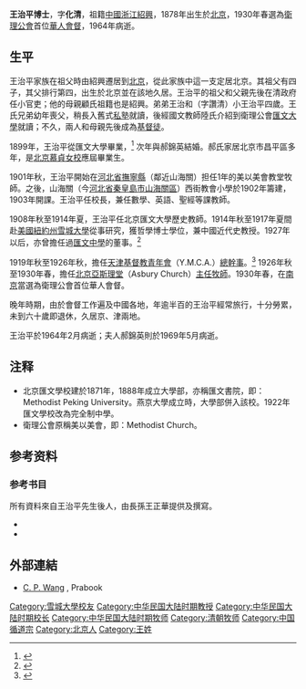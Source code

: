 {{otheruses|王治平}}
{{Infobox person
| name               = 王治平
| image              = File:Wang Zhiping.jpg
| caption            = 《中國名人錄》第三版，上海密勒氏評論報，1925年，第791頁
| english_name       = Dr. C. P. Wang (Wang Chih-p'ing)
| zi                 = 化清
| gender             = 男
| birth_name         = <!-- 出生名 -->
| birth_date         = {{Birth date|1878|07|06}}
| birth_place        = [[直隸省|直隸省]][[北京市|北平]]
| baptised           = <!-- 受洗 -->
| death_date         = {{death date and age|1964|02|22|1878|07|06}}
| death_place        = <!-- 逝世地點 -->
| death_cause        = 病逝
| nationality        = CHN
| other_names        = 王化清、化清公
| ancestor           = [[浙江|浙江]][[紹興|紹興]]
| alma_mater         = [[匯文中學|匯文中學]]
| occupation         = 中國會督（1930年開始）<br>主任牧師（1926年－1930年）<br>YMCA總幹事（1919年－1926年）<br>政治史教授（1917年－1919年）<br>大學系主任（1907年－1914年）<br>中學校長（1902年－1907年）<br>教會牧師（1900年－1901年）
| employer           = <!-- 僱主 -->
| organization       = <!-- 組織 -->
| agent              = [[衛理公會|衛理公會]]
| known_for          = 首位中國華人會督，早年活躍於教育界
| resecrch           = <!-- 研究領域 -->
| notable_works      = <!-- 知名作品 -->
| style              = <!-- 風格 -->
| title              = [[Ph.D.|Ph.D.]]
| term               = <!-- 頭銜時期 -->
| predecessor        = <!-- 前任 -->
| successor          = <!-- 繼任 -->
| party              = <!-- 政黨 -->
| movement           = <!-- 政治運動 -->
| opponents          = <!-- 競爭者 -->
| boards             = <!-- 董事會 -->
| religion           = [[基督教|基督教]]
| denomination       = [[新教|新教]][[循道宗|循道宗]]
| spouse             = {{Marriage|郝錦英|1900}}
| footnotes          = <!-- 腳註 -->
}}
'''王治平博士'''{{bD|1878年|7月6日|1964年|2月22日}}，字'''化清'''，祖籍[[中國|中國]][[浙江|浙江]][[紹興|紹興]]，1878年出生於[[北京|北京]]，1930年春選為[[衛理公會|衛理公會]]首位[[華人|華人]][[會督|會督]]，1964年病逝。

== 生平 ==
王治平家族在祖父時由紹興遷居到[[北京|北京]]，從此家族中這一支定居北京。其祖父有四子，其父排行第四，出生於北京並在該地久居。王治平的祖父和父親先後在清政府任小官吏；他的母親顧氏祖籍也是紹興。弟弟王治和（字讚清）小王治平四歲。王氏兄弟幼年喪父，稍長入舊式[[私塾|私塾]]就讀，後經國文教師陸氏介紹到衛理公會[[匯文大學|匯文大學]]就讀；不久，兩人和母親先後成為[[基督徒|基督徒]]。

1899年，王治平從匯文大學畢業，<ref>{{cite|title=1892届至1904届汇文大学学生名单|url=http://www.pka.edu.cn/channel/NewsDetail.aspx?ClassParent=52&NewsID=9846|publisher=北京汇文中学门户网站|accessdate=2017-02-17|archive-date=2017-02-18|archive-url=https://web.archive.org/web/20170218063229/http://www.pka.edu.cn/channel/NewsDetail.aspx?ClassParent=52&NewsID=9846|dead-url=yes}}</ref> 次年與郝錦英結婚。郝氏家居北京市昌平區多年，是[[北京慕貞女校|北京慕貞女校]]應屆畢業生。

1901年秋，王治平開始在[[河北省|河北省]][[撫寧縣|撫寧縣]]（鄰近山海關）担任1年的美以美會教堂牧師。之後，山海關（今[[河北省|河北省]][[秦皇島市|秦皇島市]][[山海關區|山海關區]]）西街教會小學於1902年籌建，1903年開課。王治平任校長，兼任數學、英語、聖經等課教師。

1908年秋至1914年夏，王治平任北京匯文大學歷史教師。1914年秋至1917年夏間赴[[美國|美國]][[紐約州|紐約州]][[雪城大學|雪城大學]]從事研究，獲哲學博士學位，兼中國近代史教授。1927年以后，亦曾擔任過[[匯文中學|匯文中學]]的董事。<ref>{{cite|title=杏坛忆旧|url=http://www.shuku.net/novels/history/ytskfcnhyj/xtyj27.html|quote=1927年以后延聘了中国的名流学者，有教育家、资本家，也有汇文老校友等。王绅（厚斋）、王景春（兆熙）、王清河（澄九）、'''王治平（化卿）'''、卓定谋（君庸）、金叔初、吴玉昆（辉山）、明丹思、陈宝泉（彼庄）、陈恒德（宝禾）、达卓志、黄宗法、庄贺、罗启明（耀东）等人都当过汇文的董事。|accessdate=2017-02-17|archive-date=2016-04-20|archive-url=https://web.archive.org/web/20160420100527/http://shuku.net/novels/history/ytskfcnhyj/xtyj27.html|dead-url=no}}</ref>

1919年秋至1926年秋，擔任[[天津|天津]][[基督教青年會|基督教青年會]]（Y.M.C.A.）[[總幹事|總幹事]]。<ref>{{cite|author=侯杰、王文斌|title=基督宗教与近代中国的社会和谐|url=http://www.iqh.net.cn/users/uploadfiles/2007122/20071220205017_75018.pdf|publisher=中国人民大学清史研究所|date=2007年|page=7|quote=毕业生如梅贻琦、杨肖彭和教师王治平都曾在天津青年会担任干事或总干事。|accessdate=2017-02-17|archive-date=2017-02-17|archive-url=https://web.archive.org/web/20170217223807/http://www.iqh.net.cn/users/uploadfiles/2007122/20071220205017_75018.pdf|dead-url=no}}</ref> 1926年秋至1930年春，擔任[[北京亞斯理堂|北京亞斯理堂]]（Asbury Church）[[主任牧師|主任牧師]]。1930年春，在[[南京|南京]]當選為衛理公會首位華人會督。

晚年時期，由於會督工作遍及中國各地，年逾半百的王治平經常旅行，十分勞累，未到六十歲即退休，久居京、津兩地。

王治平於1964年2月病逝；夫人郝錦英則於1969年5月病逝。

== 注释 ==
*北京匯文學校建於1871年，1888年成立大學部，亦稱匯文書院，即：Methodist Peking University。燕京大學成立時，大學部併入該校。1922年匯文學校改為完全制中學。
*衛理公會原稱美以美會，即：Methodist Church。

== 参考资料 ==
{{reflist}}

=== 参考书目 ===
所有資料來自王治平先生後人，由長孫王正華提供及撰寫。
*{{cite book|publisher=天津市政協文史資料研究委員會(編)|title=《天津近代人物錄》|page=第16頁|date=1987年12月(印刷)|location=中國}}
*{{cite book|publisher=密勒氏評論報發行|title=《中國名人錄》第3版|page=第791－792頁|date=1925年|location=上海|language=en}}

== 外部連結 ==
*[http://prabook.com/web/person-view.html?profileId=1345814 C. P. Wang] {{Wayback|url=http://prabook.com/web/person-view.html?profileId=1345814 |date=20170222110727 }}, Prabook

{{DEFAULTSORT:Wang Chih Ping}}
[[Category:雪城大學校友|Category:雪城大學校友]]
[[Category:中华民国大陆时期教授|Category:中华民国大陆时期教授]]
[[Category:中华民国大陆时期校长|Category:中华民国大陆时期校长]]
[[Category:中华民国大陆时期牧师|Category:中华民国大陆时期牧师]]
[[Category:清朝牧师|Category:清朝牧师]]
[[Category:中国循道宗|Category:中国循道宗]]
[[Category:北京人|Category:北京人]]
[[Category:王姓|Category:王姓]]